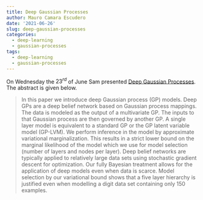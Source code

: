 ```yaml
---
title: Deep Gaussian Processes
author: Mauro Camara Escudero
date: '2021-06-26'
slug: deep-gaussian-processes
categories:
  - deep-learning
  - gaussian-processes
tags:
  - deep-learning
  - gaussian-processes
---
```

On Wednesday the $23^{rd}$ of June Sam presented [Deep Gaussian Processes](http://proceedings.mlr.press/v31/damianou13a.html). The abstract is given below.

> In this paper we introduce deep Gaussian process (GP) models. Deep GPs are a deep belief network based on Gaussian process mappings. The data is modeled as the output of a multivariate GP. The inputs to that Gaussian process are then governed by another GP. A single layer model is equivalent to a standard GP or the GP latent variable model (GP-LVM). We perform inference in the model by approximate variational marginalization. This results in a strict lower bound on the marginal likelihood of the model which we use for model selection (number of layers and nodes per layer). Deep belief networks are typically applied to relatively large data sets using stochastic gradient descent for optimization. Our fully Bayesian treatment allows for the application of deep models even when data is scarce. Model selection by our variational bound shows that a five layer hierarchy is justified even when modelling a digit data set containing only 150 examples.